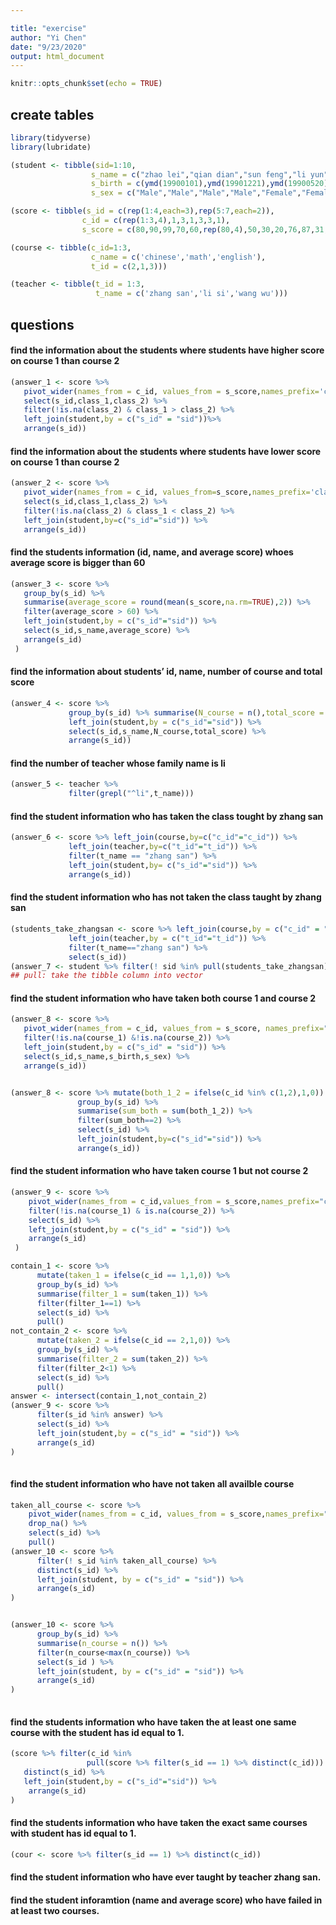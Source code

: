 ```yaml
---

title: "exercise"
author: "Yi Chen"
date: "9/23/2020"
output: html_document
---
```


```r
knitr::opts_chunk$set(echo = TRUE)
```

## create tables
```r
library(tidyverse)
library(lubridate)

(student <- tibble(sid=1:10,
                  s_name = c("zhao lei","qian dian","sun feng","li yun","zhou mei", "wu lan","zheng zhu","wang ju","zhao lei","zhao lei"),
                  s_birth = c(ymd(19900101),ymd(19901221),ymd(19900520),ymd(19900806),ymd(19911212),ymd(20171213),ymd(19890701),ymd(19900120),ymd(19900121),ymd(19900122)),
                  s_sex = c("Male","Male","Male","Male","Female","Female","Female","Female","Female","Male")))

(score <- tibble(s_id = c(rep(1:4,each=3),rep(5:7,each=2)),
                c_id = c(rep(1:3,4),1,3,1,3,3,1),
                s_score = c(80,90,99,70,60,rep(80,4),50,30,20,76,87,31,34,89,98)))

(course <- tibble(c_id=1:3,
                  c_name = c('chinese','math','english'),
                  t_id = c(2,1,3)))

(teacher <- tibble(t_id = 1:3,
                   t_name = c('zhang san','li si','wang wu')))
```

## questions

#### find the information about the students where students have higher score on course 1 than course 2

```r
(answer_1 <- score %>% 
   pivot_wider(names_from = c_id, values_from = s_score,names_prefix='class_') %>%
   select(s_id,class_1,class_2) %>%
   filter(!is.na(class_2) & class_1 > class_2) %>%
   left_join(student,by = c("s_id" = "sid"))%>%
   arrange(s_id))
```

#### find the information about the students where students have lower score on course 1 than course 2
```r
(answer_2 <- score %>%
   pivot_wider(names_from = c_id, values_from=s_score,names_prefix='class_') %>%
   select(s_id,class_1,class_2) %>%
   filter(!is.na(class_2) & class_1 < class_2) %>%
   left_join(student,by=c("s_id"="sid")) %>% 
   arrange(s_id))
```

#### find the students information (id, name, and average score) whoes average score is bigger than 60
```r
(answer_3 <- score %>%
   group_by(s_id) %>% 
   summarise(average_score = round(mean(s_score,na.rm=TRUE),2)) %>%
   filter(average_score > 60) %>%
   left_join(student,by = c("s_id"="sid")) %>%
   select(s_id,s_name,average_score) %>%
   arrange(s_id)
 )
```

#### find the information about students' id, name, number of course and total score
```r
(answer_4 <- score %>%
             group_by(s_id) %>% summarise(N_course = n(),total_score = sum(s_score)) %>%
             left_join(student,by = c("s_id"="sid")) %>%
             select(s_id,s_name,N_course,total_score) %>%
             arrange(s_id))
```

#### find the number of teacher whose family name is li
```r
(answer_5 <- teacher %>% 
             filter(grepl("^li",t_name)))

```


#### find the student information who has taken the class tought by zhang san
```r
(answer_6 <- score %>% left_join(course,by=c("c_id"="c_id")) %>%
             left_join(teacher,by=c("t_id"="t_id")) %>%
             filter(t_name == "zhang san") %>% 
             left_join(student,by= c("s_id"="sid")) %>%
             arrange(s_id))
```

#### find the student information who has not taken the class taught by zhang san
```r
(students_take_zhangsan <- score %>% left_join(course,by = c("c_id" = "c_id")) %>%
             left_join(teacher,by = c("t_id"="t_id")) %>%
             filter(t_name=="zhang san") %>%
             select(s_id))
(answer_7 <- student %>% filter(! sid %in% pull(students_take_zhangsan)))
## pull: take the tibble column into vector
```

#### find the student information who have taken both course 1 and course 2
```r
(answer_8 <- score %>% 
   pivot_wider(names_from = c_id, values_from = s_score, names_prefix="course_") %>%
   filter(!is.na(course_1) &!is.na(course_2)) %>%
   left_join(student,by = c("s_id" = "sid")) %>%
   select(s_id,s_name,s_birth,s_sex) %>%
   arrange(s_id))


(answer_8 <- score %>% mutate(both_1_2 = ifelse(c_id %in% c(1,2),1,0)) %>% 
               group_by(s_id) %>% 
               summarise(sum_both = sum(both_1_2)) %>%
               filter(sum_both==2) %>%
               select(s_id) %>%
               left_join(student,by=c("s_id"="sid")) %>%
               arrange(s_id))
```

#### find the student information who have taken course 1 but not course 2
```r
(answer_9 <- score %>% 
    pivot_wider(names_from = c_id,values_from = s_score,names_prefix="course_") %>%
    filter(!is.na(course_1) & is.na(course_2)) %>%
    select(s_id) %>%
    left_join(student,by = c("s_id" = "sid")) %>%
    arrange(s_id)
 )

contain_1 <- score %>%
      mutate(taken_1 = ifelse(c_id == 1,1,0)) %>%
      group_by(s_id) %>%
      summarise(filter_1 = sum(taken_1)) %>%
      filter(filter_1==1) %>%
      select(s_id) %>%
      pull()
not_contain_2 <- score %>%
      mutate(taken_2 = ifelse(c_id == 2,1,0)) %>%
      group_by(s_id) %>%
      summarise(filter_2 = sum(taken_2)) %>%
      filter(filter_2<1) %>%
      select(s_id) %>%
      pull()
answer <- intersect(contain_1,not_contain_2)
(answer_9 <- score %>%
      filter(s_id %in% answer) %>%
      select(s_id) %>%
      left_join(student,by = c("s_id" = "sid")) %>%
      arrange(s_id)
)
   
```

#### find the student information who have not taken all availble course
```r
taken_all_course <- score %>%
    pivot_wider(names_from = c_id, values_from = s_score,names_prefix="course_") %>%
    drop_na() %>%
    select(s_id) %>%
    pull()
(answer_10 <- score %>% 
      filter(! s_id %in% taken_all_course) %>%
      distinct(s_id) %>%
      left_join(student, by = c("s_id" = "sid")) %>%
      arrange(s_id)
)


(answer_10 <- score %>% 
      group_by(s_id) %>%
      summarise(n_course = n()) %>%
      filter(n_course<max(n_course)) %>%
      select(s_id ) %>%
      left_join(student, by = c("s_id" = "sid")) %>%
      arrange(s_id)
)
   
```

#### find the students information who have taken the at least one same course with the student has id equal to 1.
```r
(score %>% filter(c_id %in%
                 pull(score %>% filter(s_id == 1) %>% distinct(c_id))) %>%
   distinct(s_id) %>%
   left_join(student,by = c("s_id"="sid")) %>%
    arrange(s_id)
)
```


#### find the students information who have taken the exact same courses with student has id equal to 1.
```r
(cour <- score %>% filter(s_id == 1) %>% distinct(c_id))
```



#### find the student information who have ever taught by teacher zhang san.


#### find the student inforamtion (name and average score) who have failed in at least two courses.
